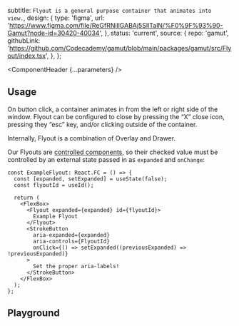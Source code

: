 


  subtitle: `Flyout is a general purpose container that animates into view.`,
  design: {
    type: 'figma',
    url: 'https://www.figma.com/file/ReGfRNillGABAj5SlITalN/%F0%9F%93%90-Gamut?node-id=30420-40034',
  },
  status: 'current',
  source: {
    repo: 'gamut',
    githubLink:
      'https://github.com/Codecademy/gamut/blob/main/packages/gamut/src/Flyout/index.tsx',
  },
};

<Meta of={FlyoutStories} />

<ComponentHeader {...parameters} />

## Usage

On button click, a container animates in from the left or right side of the window. Flyout can be configured to close by pressing the “X” close icon, pressing they “esc” key, and/or clicking outside of the container.

Internally, Flyout is a combination of <LinkTo id="Molecules/Modals/Overlay">Overlay</LinkTo> and <LinkTo id="Atoms/Drawer">Drawer</LinkTo>.

Our Flyouts are [controlled components](https://reactjs.org/docs/forms.html#controlled-components), so their checked value must be controlled by an external state passed in as `expanded` and `onChange`:

```tsx
const ExampleFlyout: React.FC = () => {
  const [expanded, setExpanded] = useState(false);
  const flyoutId = useId();

  return (
    <FlexBox>
      <Flyout expanded={expanded} id={flyoutId}>
        Example Flyout
      </Flyout>
      <StrokeButton
        aria-expanded={expanded}
        aria-controls={FlyoutId}
        onClick={() => setExpanded((previousExpanded) => !previousExpanded)}
      >
        Set the proper aria-labels!
      </StrokeButton>
    </FlexBox>
  );
};
```

## Playground

<Canvas sourceState="shown" of={FlyoutStories.FlyoutExample} />

<Controls />
